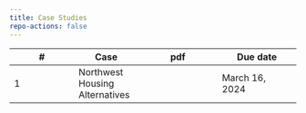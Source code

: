 ```yaml
---
title: Case Studies
repo-actions: false
---
```



| # | Case | pdf | Due date |
|-----------------|-----------------|---------------------|---------------------|
| 1    | Northwest Housing Alternatives |   | March 16, 2024   |

